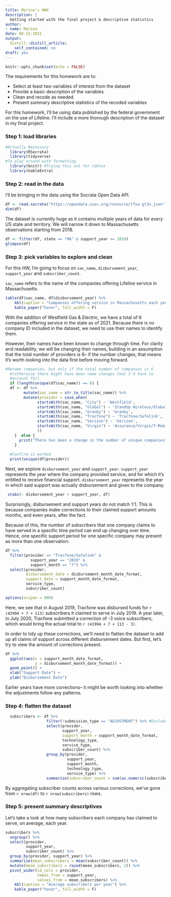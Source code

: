 ```yaml
---
title: Marina's HW4
description: |
  Getting started with the final project & descriptive statistics
author:
- name: Marina
date: 08-22-2021
output:
  distill::distill_article:
    self_contained: no
draft: yes
---
```



```r
knitr::opts_chunk$set(echo = FALSE)
```

The requirements for this homework are to:

* Select at least two variables of interest from the dataset
* Provide a basic description of the variables
* Clean and recode as needed
* Present summary descriptive statistics of the recoded variables

For this homework, I'll be using data published by the federal government on the use of Lifeline. I'll include a more thorough description of the dataset in my final project.

### Step 1: load libraries
```r
#Actually Necessary
  library(RSocrata)
  library(tidyverse)
#To play around with formatting
  library(knitr) #Trying this out for tables
  library(kableExtra)
```

### Step 2: read in the data

I'll be bringing in the data using the Socrata Open Data API.

```r

df <- read.socrata("https://opendata.usac.org/resource/tfxa-gt3x.json")
dim(df)

```

The dataset is currently huge as it contains multiple years of data for every US state and territory. We will narrow it down to Massachusetts observations starting from 2018.

```r
df <- filter(df, state == "MA" & support_year >= 2018)
glimpse(df)  
```
### Step 3: pick variables to explore and clean
For this HW, I'm going to focus on `sac_name`, `disbursement_year`, `support_year` and `subscriber_count`.

`sac_name` refers to the name of the companies offering Lifeline service in Massachusetts. 

```r
table(df$sac_name, df$disbursement_year) %>% 
    kbl(caption = "Companies offering service in Massachusetts each year") %>%
    kable_paper("hover", full_width = F)
```
With the addition of Westfield Gas & Electric, we have a total of 6 companies offering service in the state as of 2021. Because there is no company ID included in the dataset, we need to use their names to identify them.

However, their names have been known to change through time. For clarity and readability, we will be changing their names, building in an assumption that the total number of providers is 6-- if the number changes, that means it's worth looking into the data first before moving forward.

```r
#Rename companies, but only if the total number of companies is 6
  #(otherwise there might have been name changes that I'd have to
  #account for)
  if (length(unique(df$sac_name)) == 6) {
  df <- df %>%
        mutate(sac_name = str_to_title(sac_name)) %>%
        mutate(provider = case_when(
              startsWith(sac_name, "City") ~ 'Westfield',
              startsWith(sac_name, "Global") ~ 'StandUp Wireless/Global Connection',
              startsWith(sac_name, "Granby") ~ 'Granby',
              startsWith(sac_name, "Tracfone") ~ 'Tracfone/Safelink',
              startsWith(sac_name, "Verizon") ~ 'Verizon',
              startsWith(sac_name, "Virgin") ~ 'Assurance/Virgin/T-Mobile'
              ))
    }  else {
      print("There has been a change in the number of unique companies")
    }
  
  #Confirm it worked
  print(unique(df$provider))
```
Next, we explore `disbursement_year` and `support_year`. `support_year` represents the year where the company provided service, and for which it's entitled to receive financial support. `disbursement_year` represents the year in which said support was actually disbursement and given to the company. 

```r
 xtabs(~ disbursement_year + support_year, df)
```
Surprisingly, disbursement and support years do not match 1:1. This is because companies make corrections to their claimed support amounts months, and even years, after the fact. 

Because of this, the number of subscribers that one company claims to have served in a specific time period can end up changing over time. Hence, one specific support period for one specific company may present as more than one observation:

```r
df %>%
  filter(provider == "Tracfone/Safelink" &
           support_year == "2019" &
           support_month == "7") %>%
  select(provider, 
         disbursement_date = disbursement_month_date_format,
         support_date = support_month_date_format,
         service_type,
         subscriber_count)
```

```r
options(scipen = 999)
```


Here, we see that in August 2019, Tracfone was disbursed funds for `r (41994 + 7 + 113)` subscribers it claimed to serve in July 2019. A year later, in July 2020, Tracfone submitted a correction of -3 voice subscribers, which would bring the actual total to `r (41994 + 7 + 113 - 3)`.

In order to tidy up these corrections, we'll need to flatten the dataset to add up all claims of support across different disbursement dates. But first, let's try to view the amount of corrections present.

```r
df %>%
  ggplot(aes(x = support_month_date_format, 
             y = disbursement_month_date_format)) +
  geom_point() +
  xlab("Support Date") +
  ylab("Disbursement Date")
```
Earlier years have  more corrections-- it might be worth looking into whether the adjustments follow any patterns.

### Step 4: flatten the dataset
```r
  
  subscribers <- df %>%
                  filter(!submission_type == "ADJUSTMENT") %>% #Exclude fin. adj. rows
                  select(provider, 
                         support_year,
                         support_month = support_month_date_format,
                         technology_type,
                         service_type,
                         subscriber_count) %>%
                  group_by(provider,
                           support_year,
                           support_month,
                           technology_type,
                           service_type) %>%
                  summarise(subscriber_count = sum(as.numeric(subscriber_count)))
```

By aggregating subscriber counts across various corrections, we've gone from `r nrow(df)` to `r nrow(subscribers)` rows.

### Step 5: present summary descriptives
Let's take a look at how many subscribers each company has claimed to serve, on average, each year.

```r
subscribers %>%
  ungroup() %>%
  select(provider,
         support_year,
         subscriber_count) %>%
  group_by(provider, support_year) %>%
  summarise(mean_subscribers = mean(subscriber_count)) %>%
  mutate(mean_subscribers = round(mean_subscribers, 2)) %>%
  pivot_wider(id_cols = provider,
              names_from = support_year,
              values_from = mean_subscribers) %>%
    kbl(caption = "Average subscribers per year") %>%
    kable_paper("hover", full_width = F)
```

